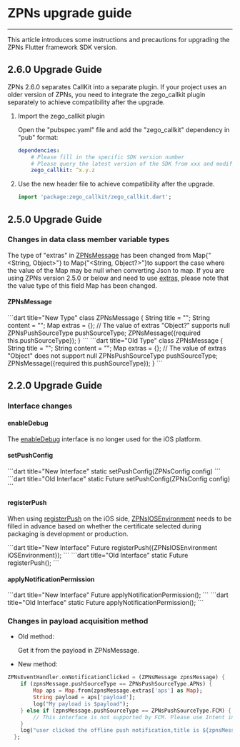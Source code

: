 # ZPNs upgrade guide

- - -


This article introduces some instructions and precautions for upgrading the ZPNs Flutter framework SDK version.

<a id="2_6_0"></a>

## 2.6.0 Upgrade Guide

ZPNs 2.6.0 separates CallKit into a separate plugin. If your project uses an older version of ZPNs, you need to integrate the zego_callkit plugin separately to achieve compatibility after the upgrade.

1. Import the zego_callkit plugin

    Open the "pubspec.yaml" file and add the "zego_callkit" dependency in "pub" format:

    ```yaml
    dependencies:
        # Please fill in the specific SDK version number
        # Please query the latest version of the SDK from xxx and modify x.y.z to the specific version number
        zego_callkit: ^x.y.z
    ```

2. Use the new header file to achieve compatibility after the upgrade.

    ```dart
    import 'package:zego_callkit/zego_callkit.dart';
    ```


<a id="2_5_0"></a>

## 2.5.0 Upgrade Guide

### Changes in data class member variable types

The type of "extras" in [ZPNsMessage](https://pub.dev/documentation/zego_zpns/latest/zego_zpns/ZPNsMessage-class.html) has been changed from Map{"<String, Object>"} to Map{"<String, Object?>"}to support the case where the value of the Map may be null when converting Json to map. If you are using ZPNs version 2.5.0 or below and need to use [extras](https://pub.dev/documentation/zego_zpns/latest/zego_zpns/ZPNsMessage/extras.html), please note that the value type of this field Map has been changed.

#### ZPNsMessage

<CodeGroup>
```dart title="New Type"
  class ZPNsMessage {
      String title = "";
      String content = "";
      Map<String, Object?> extras = {}; // The value of extras "Object?" supports null
      ZPNsPushSourceType pushSourceType;
      ZPNsMessage({required this.pushSourceType});
  }
  ```
```dart title="Old Type"
  class ZPNsMessage {
      String title = "";
      String content = "";
      Map<String, Object> extras = {}; // The value of extras "Object" does not support null
      ZPNsPushSourceType pushSourceType;
      ZPNsMessage({required this.pushSourceType});
  }
  ```
</CodeGroup>

## 2.2.0 Upgrade Guide

### Interface changes

#### enableDebug

The [enableDebug](https://pub.dev/documentation/zego_zpns/latest/zego_zpns/ZPNs/enableDebug.html) interface is no longer used for the iOS platform.

#### setPushConfig

<CodeGroup>
```dart title="New Interface"
  static setPushConfig(ZPNsConfig config)
```
```dart title="Old Interface"
  static Future<void> setPushConfig(ZPNsConfig config)
```
</CodeGroup>

#### registerPush

When using [registerPush](https://pub.dev/documentation/zego_zpns/latest/zego_zpns/ZPNs/registerPush.html) on the iOS side, [ZPNsIOSEnvironment]() needs to be filled in advance based on whether the certificate selected during packaging is development or production.

<CodeGroup>
```dart title="New Interface"
  Future<void> registerPush({ZPNsIOSEnvironment iOSEnvironment});
```
```dart title="Old Interface"
  static Future<void> registerPush();
```
</CodeGroup>

#### applyNotificationPermission

<CodeGroup>
```dart title="New Interface"
  Future<void> applyNotificationPermission();
  ```
```dart title="Old Interface"
  static Future<void> applyNotificationPermission();
  ```
</CodeGroup>

### Changes in payload acquisition method

- Old method:

    Get it from the payload in ZPNsMessage.

- New method:

```dart
ZPNsEventHandler.onNotificationClicked = (ZPNsMessage zpnsMessage) {
    if (zpnsMessage.pushSourceType == ZPNsPushSourceType.APNs) {
        Map aps = Map.from(zpnsMessage.extras['aps'] as Map);
        String payload = aps['payload'];
        log("My payload is $payload");
    } else if (zpnsMessage.pushSourceType == ZPNsPushSourceType.FCM) {
        // This interface is not supported by FCM. Please use Intent in Android Activity to get the payload field.
    }
    log("user clicked the offline push notification,title is ${zpnsMessage.title},content is ${zpnsMessage.content}");
  };
```

